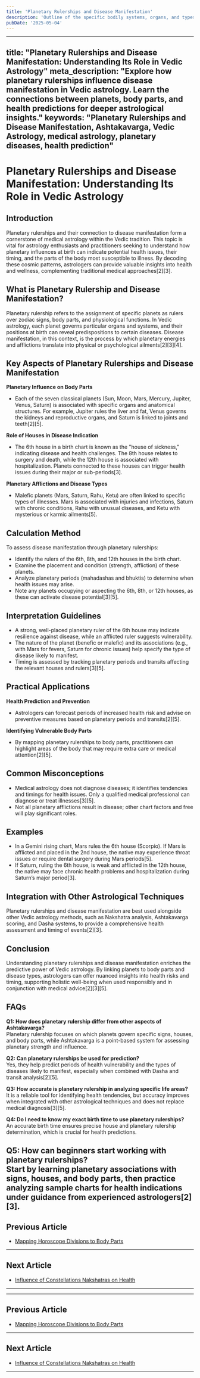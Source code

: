 ```yaml
---
title: 'Planetary Rulerships and Disease Manifestation'
description: 'Outline of the specific bodily systems, organs, and types of diseases associated with each planet (Sun, Moon, Mars, Mercury, Venus, Jupiter, Saturn, Rahu, Ketu). Each planet has jurisdiction over certain parts of the body and an inherent tendency to produce diseases, indicating their area of effect on the body and nature will help point to potential illnesses. Diseases are generally originated by a combination of the effect of several planets on the Jataka’s relevant bhavas.'
pubDate: '2025-05-04'
---
```


---
title: "Planetary Rulerships and Disease Manifestation: Understanding Its Role in Vedic Astrology"
meta_description: "Explore how planetary rulerships influence disease manifestation in Vedic astrology. Learn the connections between planets, body parts, and health predictions for deeper astrological insights."
keywords: "Planetary Rulerships and Disease Manifestation, Ashtakavarga, Vedic Astrology, medical astrology, planetary diseases, health prediction"
---

# Planetary Rulerships and Disease Manifestation: Understanding Its Role in Vedic Astrology

## Introduction

Planetary rulerships and their connection to disease manifestation form a cornerstone of medical astrology within the Vedic tradition. This topic is vital for astrology enthusiasts and practitioners seeking to understand how planetary influences at birth can indicate potential health issues, their timing, and the parts of the body most susceptible to illness. By decoding these cosmic patterns, astrologers can provide valuable insights into health and wellness, complementing traditional medical approaches[2][3].

## What is Planetary Rulership and Disease Manifestation?

Planetary rulership refers to the assignment of specific planets as rulers over zodiac signs, body parts, and physiological functions. In Vedic astrology, each planet governs particular organs and systems, and their positions at birth can reveal predispositions to certain diseases. Disease manifestation, in this context, is the process by which planetary energies and afflictions translate into physical or psychological ailments[2][3][4].

## Key Aspects of Planetary Rulerships and Disease Manifestation

**Planetary Influence on Body Parts**

- Each of the seven classical planets (Sun, Moon, Mars, Mercury, Jupiter, Venus, Saturn) is associated with specific organs and anatomical structures. For example, Jupiter rules the liver and fat, Venus governs the kidneys and reproductive organs, and Saturn is linked to joints and teeth[2][5].

**Role of Houses in Disease Indication**

- The 6th house in a birth chart is known as the "house of sickness," indicating disease and health challenges. The 8th house relates to surgery and death, while the 12th house is associated with hospitalization. Planets connected to these houses can trigger health issues during their major or sub-periods[3].

**Planetary Afflictions and Disease Types**

- Malefic planets (Mars, Saturn, Rahu, Ketu) are often linked to specific types of illnesses. Mars is associated with injuries and infections, Saturn with chronic conditions, Rahu with unusual diseases, and Ketu with mysterious or karmic ailments[5].

## Calculation Method

To assess disease manifestation through planetary rulerships:

- Identify the rulers of the 6th, 8th, and 12th houses in the birth chart.
- Examine the placement and condition (strength, affliction) of these planets.
- Analyze planetary periods (mahadashas and bhuktis) to determine when health issues may arise.
- Note any planets occupying or aspecting the 6th, 8th, or 12th houses, as these can activate disease potential[3][5].

## Interpretation Guidelines

- A strong, well-placed planetary ruler of the 6th house may indicate resilience against disease, while an afflicted ruler suggests vulnerability.
- The nature of the planet (benefic or malefic) and its associations (e.g., with Mars for fevers, Saturn for chronic issues) help specify the type of disease likely to manifest.
- Timing is assessed by tracking planetary periods and transits affecting the relevant houses and rulers[3][5].

## Practical Applications

**Health Prediction and Prevention**

- Astrologers can forecast periods of increased health risk and advise on preventive measures based on planetary periods and transits[2][5].

**Identifying Vulnerable Body Parts**

- By mapping planetary rulerships to body parts, practitioners can highlight areas of the body that may require extra care or medical attention[2][5].

## Common Misconceptions

- Medical astrology does not diagnose diseases; it identifies tendencies and timings for health issues. Only a qualified medical professional can diagnose or treat illnesses[3][5].
- Not all planetary afflictions result in disease; other chart factors and free will play significant roles.

## Examples

- In a Gemini rising chart, Mars rules the 6th house (Scorpio). If Mars is afflicted and placed in the 2nd house, the native may experience throat issues or require dental surgery during Mars periods[5].
- If Saturn, ruling the 6th house, is weak and afflicted in the 12th house, the native may face chronic health problems and hospitalization during Saturn’s major period[3].

## Integration with Other Astrological Techniques

Planetary rulerships and disease manifestation are best used alongside other Vedic astrology methods, such as Nakshatra analysis, Ashtakavarga scoring, and Dasha systems, to provide a comprehensive health assessment and timing of events[2][3].

## Conclusion

Understanding planetary rulerships and disease manifestation enriches the predictive power of Vedic astrology. By linking planets to body parts and disease types, astrologers can offer nuanced insights into health risks and timing, supporting holistic well-being when used responsibly and in conjunction with medical advice[2][3][5].

## FAQs

**Q1: How does planetary rulership differ from other aspects of Ashtakavarga?**  
Planetary rulership focuses on which planets govern specific signs, houses, and body parts, while Ashtakavarga is a point-based system for assessing planetary strength and influence.

**Q2: Can planetary rulerships be used for prediction?**  
Yes, they help predict periods of health vulnerability and the types of diseases likely to manifest, especially when combined with Dasha and transit analysis[2][5].

**Q3: How accurate is planetary rulership in analyzing specific life areas?**  
It is a reliable tool for identifying health tendencies, but accuracy improves when integrated with other astrological techniques and does not replace medical diagnosis[3][5].

**Q4: Do I need to know my exact birth time to use planetary rulerships?**  
An accurate birth time ensures precise house and planetary rulership determination, which is crucial for health predictions.

**Q5: How can beginners start working with planetary rulerships?**  
Start by learning planetary associations with signs, houses, and body parts, then practice analyzing sample charts for health indications under guidance from experienced astrologers[2][3].
---

## Previous Article
- [Mapping Horoscope Divisions to Body Parts](190104_Mapping_Horoscope_Divisions_to_Body_Parts.mdx)

---

## Next Article
- [Influence of Constellations Nakshatras on Health](190106_Influence_of_Constellations_Nakshatras_on_Health.mdx)

---
---

## Previous Article
- [Mapping Horoscope Divisions to Body Parts](190104_Mapping_Horoscope_Divisions_to_Body_Parts.mdx)

---

## Next Article
- [Influence of Constellations Nakshatras on Health](190106_Influence_of_Constellations_Nakshatras_on_Health.mdx)

---
